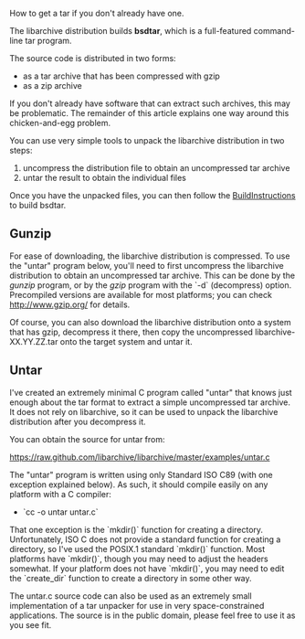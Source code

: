 How to get a tar if you don't already have one.

The libarchive distribution builds '''bsdtar''', which
is a full-featured command-line tar program.

The source code is distributed in two forms:
* as a tar archive that has been compressed with gzip
* as a zip archive

If you don't already have software that can extract
such archives, this may be problematic.
The remainder of this article explains one way around
this chicken-and-egg problem.

You can use very simple tools to unpack the libarchive
distribution in two steps:
# uncompress the distribution file to obtain an uncompressed tar archive
# untar the result to obtain the individual files

Once you have the unpacked files, you can then follow
the [[BuildInstructions]] to build
bsdtar.

== Gunzip ==

For ease of downloading, the libarchive distribution is compressed.
To use the "untar" program below, you'll need to first
uncompress the libarchive distribution to obtain
an uncompressed tar archive.
This can be done by the ''gunzip'' program, or by the
''gzip'' program with the `-d` (decompress) option.
Precompiled versions are available for most platforms;
you can check http://www.gzip.org/ for details.

Of course, you can also download the libarchive distribution
onto a system that has gzip, decompress it there,
then copy the uncompressed libarchive-XX.YY.ZZ.tar
onto the target system and untar it.

== Untar ==

I've created an extremely minimal C
program called "untar" that knows just enough about the tar format
to extract a simple uncompressed tar archive.
It does not rely on libarchive, so it can be used to
unpack the libarchive
distribution after you decompress it.

You can obtain the source for untar from:

https://raw.github.com/libarchive/libarchive/master/examples/untar.c

The "untar" program is written using only Standard ISO C89
(with one exception explained below).  As such,
it should compile easily on any platform with a C compiler:
* `cc -o untar untar.c`

That one exception is the `mkdir()` function for creating
a directory.  Unfortunately, ISO C does not provide a standard
function for creating a directory, so I've used the POSIX.1
standard `mkdir()` function.  Most platforms have `mkdir()`,
though you may need to adjust the headers somewhat.  If your
platform does not have `mkdir()`, you may need to edit the
`create_dir` function to create a directory in some other way.

The untar.c source code can also be used as an extremely
small implementation of a tar unpacker for use in very
space-constrained applications.
The source is in the public domain, please feel free
to use it as you see fit.